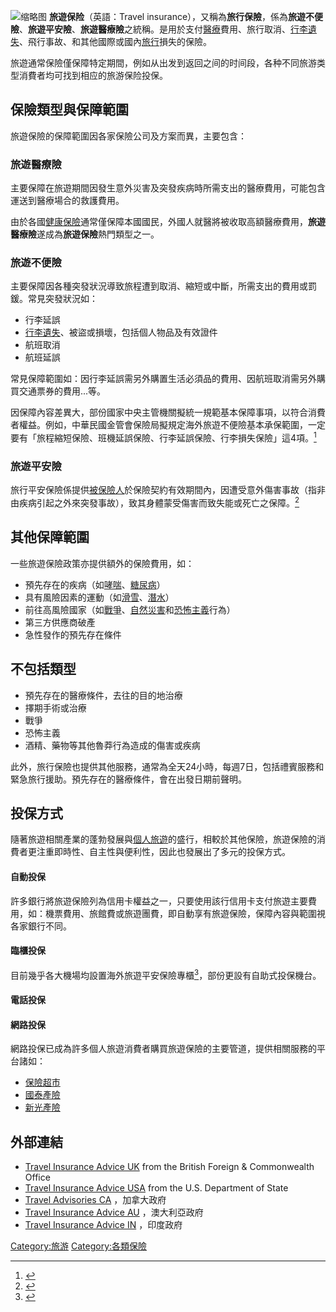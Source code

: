 [[File:Overseas_travel_insurance_Vending_machines_in_the_Japanese_Airport.jpg|缩略图]]
'''旅遊保险'''（英語：Travel insurance），又稱為'''旅行保險'''，係為'''旅遊不便險'''、'''旅遊平安險'''、'''旅遊醫療險'''之統稱。是用於支付[[醫療|醫療]]費用、旅行取消、[[行李遺失|行李遺失]]、飛行事故、和其他國際或國內[[旅行|旅行]]損失的保險。

旅遊通常保險僅保障特定期間，例如从出发到返回之间的时间段，各种不同旅游类型消費者均可找到相应的旅游保险投保。

== 保險類型與保障範圍 ==
旅遊保險的保障範圍因各家保險公司及方案而異，主要包含：

=== 旅遊醫療險 ===
主要保障在旅遊期間因發生意外災害及突發疾病時所需支出的醫療費用，可能包含運送到醫療場合的救護費用。

由於各國[[健康保險|健康保險]]通常僅保障本國國民，外國人就醫將被收取高額醫療費用，'''旅遊醫療險'''遂成為'''旅遊保險'''熱門類型之一。

=== 旅遊不便險 ===
主要保障因各種突發狀況導致旅程遭到取消、縮短或中斷，所需支出的費用或罰鍰。常見突發狀況如：

*行李延誤
*[[行李遺失|行李遺失]]、被盜或損壞，包括個人物品及有效證件
*航班取消
*航班延誤

常見保障範圍如：因行李延誤需另外購置生活必須品的費用、因航班取消需另外購買交通票券的費用...等。

因保障內容差異大，部份國家中央主管機關擬統一規範基本保障事項，以符合消費者權益。例如，中華民國金管會保險局擬規定海外旅遊不便險基本承保範圍，一定要有「旅程縮短保險、班機延誤保險、行李延誤保險、行李損失保險」這4項。<ref>{{Cite web|title=旅遊不便險內容差很大 金管會一統江湖一定要有這4項|url=https://udn.com/news/story/7239/3420415|work=聯合新聞網|accessdate=2019-04-29|language=zh-TW|last=聯合新聞網|archive-date=2019-08-24|archive-url=https://web.archive.org/web/20190824115443/https://udn.com/news/story/7239/3420415|dead-url=no}}</ref>

=== 旅遊平安險 ===
旅行平安保險係提供[[被保險人|被保險人]]於保險契約有效期間內，因遭受意外傷害事故（指非由疾病引起之外來突發事故），致其身體蒙受傷害而致失能或死亡之保障。<ref>{{Cite web|title=金管會提醒國人農曆春節出遊可規劃投保旅行平安保險|url=https://www.ib.gov.tw/ch/home.jsp?id=34&parentpath=0,2&mcustomize=multimessage_view.jsp&dataserno=201901310001&aplistdn=ou=news,ou=multisite,ou=chinese,ou=ap_root,o=fsc,c=tw&dtable=News|work=金融監督管理委員會-保險局|date=2019-01-31|accessdate=2019-04-29|language=zh|last=金融監督管理委員會-保險局|archive-date=2019-08-23|archive-url=https://web.archive.org/web/20190823150920/https://www.ib.gov.tw/ch/home.jsp?id=34&parentpath=0,2&mcustomize=multimessage_view.jsp&dataserno=201901310001&aplistdn=ou=news,ou=multisite,ou=chinese,ou=ap_root,o=fsc,c=tw&dtable=News|dead-url=no}}</ref>

== 其他保障範圍 ==
一些旅遊保險政策亦提供額外的保險費用，如：

*預先存在的疾病（如[[哮喘|哮喘]]、[[糖尿病|糖尿病]]）
*具有風險因素的運動（如[[滑雪|滑雪]]、[[潛水|潛水]]）
*前往高風險國家（如[[戰爭|戰爭]]、[[自然災害|自然災害]]和[[恐怖主義|恐怖主義]]行為）
*第三方供應商破產
*急性發作的預先存在條件

==不包括類型==
*預先存在的醫療條件，去往的目的地治療
*擇期手術或治療
*戰爭
*恐怖主義
*酒精、藥物等其他魯莽行為造成的傷害或疾病

此外，旅行保險也提供其他服務，通常為全天24小時，每週7日，包括禮賓服務和緊急旅行援助。預先存在的醫療條件，會在出發日期前聲明。

== 投保方式 ==
隨著旅遊相關產業的蓬勃發展與[[個人遊|個人旅遊]]的盛行，相較於其他保險，旅遊保險的消費者更注重即時性、自主性與便利性，因此也發展出了多元的投保方式。

==== 自動投保 ====
許多銀行將旅遊保險列為信用卡權益之一，只要使用該行信用卡支付旅遊主要費用，如：機票費用、旅館費或旅遊團費，即自動享有旅遊保險，保障內容與範圍視各家銀行不同。

==== 臨櫃投保 ====
目前幾乎各大機場均設置海外旅遊平安保險專櫃<ref>{{Cite web|title=桃園國際機場|url=http://www.taoyuan-airport.com/|work=www.taoyuan-airport.com|accessdate=2019-04-29|language=zh-TW|first=系統維護單位-桃園國際機場股份有限公司|last=資訊處；維護廠商-頑石創意股份有限公司|archive-date=2020-02-12|archive-url=https://web.archive.org/web/20200212101850/https://www.taoyuan-airport.com/|dead-url=no}}</ref>，部份更設有自助式投保機台。

==== 電話投保 ====

==== 網路投保 ====
網路投保已成為許多個人旅遊消費者購買旅遊保險的主要管道，提供相關服務的平台諸如：

* [https://insur.square24.com.tw/ 保險超市] {{Wayback|url=https://insur.square24.com.tw/ |date=20210514102053 }}
* [[國泰產險|國泰產險]]
* [[新光產物保險|新光產險]]

== 外部連結 ==
* [https://www.gov.uk/foreign-travel-insurance Travel Insurance Advice UK] {{Wayback|url=https://www.gov.uk/foreign-travel-insurance |date=20150818071533 }} from the British Foreign & Commonwealth Office 
* [http://travel.state.gov/content/passports/en/go/health/insurance-providers.html Travel Insurance Advice USA] {{Wayback|url=http://travel.state.gov/content/passports/en/go/health/insurance-providers.html |date=20171124231811 }} from the U.S. Department of State
* [http://travel.gc.ca/ Travel Advisories CA] {{Wayback|url=http://travel.gc.ca/ |date=20190510162112 }} ，加拿大政府
* [https://web.archive.org/web/20130603052847/http://smartraveller.gov.au/tips/insurance.html Travel Insurance Advice AU] ，澳大利亞政府
* [http://www.policyholder.gov.in/why_buy_travel_insurance.aspx Travel Insurance Advice IN] {{Wayback|url=http://www.policyholder.gov.in/why_buy_travel_insurance.aspx |date=20210126082820 }} ，印度政府

{{保險}}
[[Category:旅游|Category:旅游]]
[[Category:各類保險|Category:各類保險]]